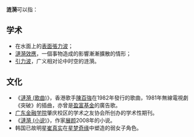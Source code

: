 '''涟漪'''可以指：
==学术==
* 在水面上的[[表面張力波|表面張力波]]；
* [[漣漪效應|漣漪效應]]，一個事物造成的影響漸漸擴散的情形；
* [[引力波|引力波]]，广义相对论中时空的涟漪。
==文化==
* 《[[漣漪_(歌曲)|漣漪 (歌曲)]]》，香港歌手[[陳百強|陳百強]]在1982年發行的歌曲，1981年無線電視劇《突破》的插曲，亦曾是[[盈富基金|盈富基金]]的廣告歌。
* [[广东金融学院|广东金融学院]]肇庆校区的学术之友协会所创办的学术性期刊。
* 《[[漣漪_(小说)|漣漪 (小说)]]》，作家[[展颜|展颜]]2008年的小说。
* 韩国已故明星[[崔真实|崔真实]]在[[星梦奇缘|星梦奇缘]]中塑造的弱女子角色。
{{Disambig|L涟|Cat=二字消歧义}}